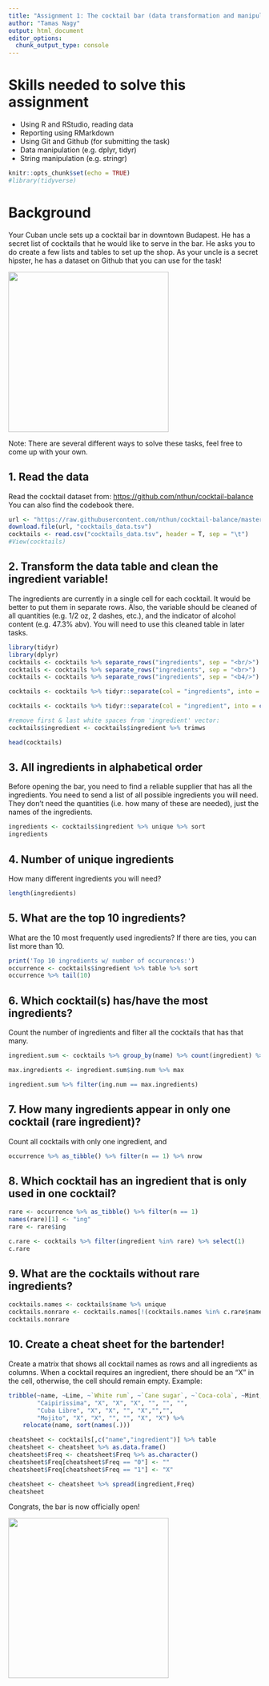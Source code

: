 ---
title: "Assignment 1: The cocktail bar (data transformation and manipulation)"
author: "Tamas Nagy"
output: html_document
editor_options: 
  chunk_output_type: console
---

# Skills needed to solve this assignment

-   Using R and RStudio, reading data
-   Reporting using RMarkdown
-   Using Git and Github (for submitting the task)
-   Data manipulation (e.g. dplyr, tidyr)
-   String manipulation (e.g. stringr)

```{r setup, include=FALSE}
knitr::opts_chunk$set(echo = TRUE)
#library(tidyverse)
```

# Background

Your Cuban uncle sets up a cocktail bar in downtown Budapest. He has a secret list of cocktails that he would like to serve in the bar. He asks you to do create a few lists and tables to set up the shop. As your uncle is a secret hipster, he has a dataset on Github that you can use for the task!

![](https://media1.tenor.com/images/57a519cffd0ad4693be3b9c94b211540/tenor.gif?itemid=5195211){width="320"}

Note: There are several different ways to solve these tasks, feel free to come up with your own.

## 1. Read the data

Read the cocktail dataset from: <https://github.com/nthun/cocktail-balance> You can also find the codebook there.

```{r read TSV}
url <- "https://raw.githubusercontent.com/nthun/cocktail-balance/master/cocktail_data.tsv"
download.file(url, "cocktails_data.tsv")
cocktails <- read.csv("cocktails_data.tsv", header = T, sep = "\t")
#View(cocktails)
```

## 2. Transform the data table and clean the ingredient variable!

The ingredients are currently in a single cell for each cocktail. It would be better to put them in separate rows. Also, the variable should be cleaned of all quantities (e.g. 1/2 oz, 2 dashes, etc.), and the indicator of alcohol content (e.g. 47.3% abv). You will need to use this cleaned table in later tasks.

```{r}
library(tidyr)
library(dplyr)
cocktails <- cocktails %>% separate_rows("ingredients", sep = "<br/>")
cocktails <- cocktails %>% separate_rows("ingredients", sep = "<br>")
cocktails <- cocktails %>% separate_rows("ingredients", sep = "<b4/>")

cocktails <- cocktails %>% tidyr::separate(col = "ingredients", into = c("amount","ingredient"), sep = "oz|drops|drop|dashes|dash|bsp")

cocktails <- cocktails %>% tidyr::separate(col = "ingredient", into = c("ingredient","alc.indicator"), sep = "[()]")

#remove first & last white spaces from 'ingredient' vector:
cocktails$ingredient <- cocktails$ingredient %>% trimws

head(cocktails)
```

## 3. All ingredients in alphabetical order

Before opening the bar, you need to find a reliable supplier that has all the ingredients. You need to send a list of all possible ingredients you will need. They don't need the quantities (i.e. how many of these are needed), just the names of the ingredients.

```{r}
ingredients <- cocktails$ingredient %>% unique %>% sort
ingredients
```

## 4. Number of unique ingredients

How many different ingredients you will need?

```{r}
length(ingredients)
```

## 5. What are the top 10 ingredients?

What are the 10 most frequently used ingredients? If there are ties, you can list more than 10.

```{r}

print('Top 10 ingredients w/ number of occurences:')
occurrence <- cocktails$ingredient %>% table %>% sort
occurrence %>% tail(10)
```

## 6. Which cocktail(s) has/have the most ingredients?

Count the number of ingredients and filter all the cocktails that has that many.

```{r}
ingredient.sum <- cocktails %>% group_by(name) %>% count(ingredient) %>% summarise(ing.num = sum(n))

max.ingredients <- ingredient.sum$ing.num %>% max

ingredient.sum %>% filter(ing.num == max.ingredients)
```

## 7. How many ingredients appear in only one cocktail (rare ingredient)?

Count all cocktails with only one ingredient, and

```{r}
occurrence %>% as_tibble() %>% filter(n == 1) %>% nrow
```

## 8. Which cocktail has an ingredient that is only used in one cocktail?

```{r}
rare <- occurrence %>% as_tibble() %>% filter(n == 1) 
names(rare)[1] <- "ing"
rare <- rare$ing

c.rare <- cocktails %>% filter(ingredient %in% rare) %>% select(1)
c.rare
```

## 9. What are the cocktails without rare ingredients?

```{r}
cocktails.names <- cocktails$name %>% unique
cocktails.nonrare <- cocktails.names[!(cocktails.names %in% c.rare$name)]
cocktails.nonrare
```

## 10. Create a cheat sheet for the bartender!

Create a matrix that shows all cocktail names as rows and all ingredients as columns. When a cocktail requires an ingredient, there should be an "X" in the cell, otherwise, the cell should remain empty. Example:

```{r echo=FALSE}
tribble(~name, ~Lime, ~`White rum`, ~`Cane sugar`, ~`Coca-cola`, ~Mint, ~Soda,
        "Caipirissima", "X", "X", "X", "", "", "",
        "Cuba Libre", "X", "X", "", "X","","",
        "Mojito", "X", "X", "", "", "X", "X") %>% 
    relocate(name, sort(names(.)))
```

```{r}
cheatsheet <- cocktails[,c("name","ingredient")] %>% table 
cheatsheet <- cheatsheet %>% as.data.frame()
cheatsheet$Freq <- cheatsheet$Freq %>% as.character()
cheatsheet$Freq[cheatsheet$Freq == "0"] <- ""
cheatsheet$Freq[cheatsheet$Freq == "1"] <- "X"

cheatsheet <- cheatsheet %>% spread(ingredient,Freq)
cheatsheet
```


Congrats, the bar is now officially open!

![](https://i.pinimg.com/originals/4e/c1/0c/4ec10c9d32b2c7c28b4b638c7f809ec5.gif){width="320"}
